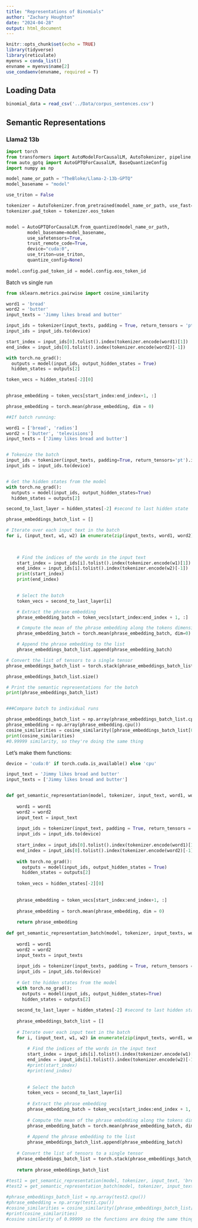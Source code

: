 ```yaml
---
title: "Representations of Binomials"
author: "Zachary Houghton"
date: "2024-04-28"
output: html_document
---
```


```r
knitr::opts_chunk$set(echo = TRUE)
library(tidyverse)
library(reticulate)
myenvs = conda_list()
envname = myenvs$name[2]
use_condaenv(envname, required = T)
```

## Loading Data

```r
binomial_data = read_csv('../Data/corpus_sentences.csv')


```

## Semantic Representations

### Llama2 13b

```python

import torch
from transformers import AutoModelForCausalLM, AutoTokenizer, pipeline, logging
from auto_gptq import AutoGPTQForCausalLM, BaseQuantizeConfig
import numpy as np

model_name_or_path = "TheBloke/Llama-2-13b-GPTQ"
model_basename = "model"

use_triton = False

tokenizer = AutoTokenizer.from_pretrained(model_name_or_path, use_fast=True)
tokenizer.pad_token = tokenizer.eos_token


model = AutoGPTQForCausalLM.from_quantized(model_name_or_path,
        model_basename=model_basename,
        use_safetensors=True,
        trust_remote_code=True,
        device="cuda:0",
        use_triton=use_triton,
        quantize_config=None)
        
model.config.pad_token_id = model.config.eos_token_id
```

Batch vs single run

```python
from sklearn.metrics.pairwise import cosine_similarity

word1 = 'bread'
word2 = 'butter'
input_texts = 'Jimmy likes bread and butter'

input_ids = tokenizer(input_texts, padding = True, return_tensors = 'pt').input_ids
input_ids = input_ids.to(device)

start_index = input_ids[0].tolist().index(tokenizer.encode(word1)[1])
end_index = input_ids[0].tolist().index(tokenizer.encode(word2)[-1])

with torch.no_grad():
  outputs = model(input_ids, output_hidden_states = True)
  hidden_states = outputs[2]

token_vecs = hidden_states[-2][0]

  
phrase_embedding = token_vecs[start_index:end_index+1, :]

phrase_embedding = torch.mean(phrase_embedding, dim = 0)

##If batch running:

word1 = ['bread', 'radios']
word2 = ['butter', 'televisions']
input_texts = ['Jimmy likes bread and butter']


# Tokenize the batch
input_ids = tokenizer(input_texts, padding=True, return_tensors='pt').input_ids
input_ids = input_ids.to(device)


# Get the hidden states from the model
with torch.no_grad():
  outputs = model(input_ids, output_hidden_states=True)
  hidden_states = outputs[2]

second_to_last_layer = hidden_states[-2] #second to last hidden state

phrase_embeddings_batch_list = []

# Iterate over each input text in the batch
for i, (input_text, w1, w2) in enumerate(zip(input_texts, word1, word2)):
    
    

    # Find the indices of the words in the input text
    start_index = input_ids[i].tolist().index(tokenizer.encode(w1)[1])
    end_index = input_ids[i].tolist().index(tokenizer.encode(w2)[-1])
    print(start_index)
    print(end_index)
    

    # Select the batch
    token_vecs = second_to_last_layer[i]

    # Extract the phrase embedding
    phrase_embedding_batch = token_vecs[start_index:end_index + 1, :]

    # Compute the mean of the phrase embedding along the tokens dimension
    phrase_embedding_batch = torch.mean(phrase_embedding_batch, dim=0)

    # Append the phrase embedding to the list
    phrase_embeddings_batch_list.append(phrase_embedding_batch)

# Convert the list of tensors to a single tensor
phrase_embeddings_batch_list = torch.stack(phrase_embeddings_batch_list)

phrase_embeddings_batch_list.size()

# Print the semantic representations for the batch
print(phrase_embeddings_batch_list)


###Compare batch to individual runs

phrase_embeddings_batch_list = np.array(phrase_embeddings_batch_list.cpu())
phrase_embedding = np.array(phrase_embedding.cpu())
cosine_similarities = cosine_similarity([phrase_embeddings_batch_list[0]], [phrase_embedding])
print(cosine_similarities)
#0.99999 similarity, so they're doing the same thing
```

Let's make them functions:

```python
device = 'cuda:0' if torch.cuda.is_available() else 'cpu'

input_text = 'Jimmy likes bread and butter'
input_texts = ['Jimmy likes bread and butter']


def get_semantic_representation(model, tokenizer, input_text, word1, word2):
  
    word1 = word1
    word2 = word2
    input_text = input_text
    
    input_ids = tokenizer(input_text, padding = True, return_tensors = 'pt').input_ids
    input_ids = input_ids.to(device)
    
    start_index = input_ids[0].tolist().index(tokenizer.encode(word1)[1])
    end_index = input_ids[0].tolist().index(tokenizer.encode(word2)[-1])
    
    with torch.no_grad():
      outputs = model(input_ids, output_hidden_states = True)
      hidden_states = outputs[2]
    
    token_vecs = hidden_states[-2][0]
    
      
    phrase_embedding = token_vecs[start_index:end_index+1, :]
    
    phrase_embedding = torch.mean(phrase_embedding, dim = 0)
    
    return phrase_embedding
    
def get_semantic_representation_batch(model, tokenizer, input_texts, word1, word2):
  
    word1 = word1
    word2 = word2
    input_texts = input_texts
    
    input_ids = tokenizer(input_texts, padding = True, return_tensors = 'pt').input_ids
    input_ids = input_ids.to(device)
    
    # Get the hidden states from the model
    with torch.no_grad():
      outputs = model(input_ids, output_hidden_states=True)
      hidden_states = outputs[2]
    
    second_to_last_layer = hidden_states[-2] #second to last hidden state
    
    phrase_embeddings_batch_list = []
    
    # Iterate over each input text in the batch
    for i, (input_text, w1, w2) in enumerate(zip(input_texts, word1, word2)):
    
        # Find the indices of the words in the input text
        start_index = input_ids[i].tolist().index(tokenizer.encode(w1)[1])
        end_index = input_ids[i].tolist().index(tokenizer.encode(w2)[-1])
        #print(start_index)
        #print(end_index)
        
    
        # Select the batch
        token_vecs = second_to_last_layer[i]
    
        # Extract the phrase embedding
        phrase_embedding_batch = token_vecs[start_index:end_index + 1, :]
    
        # Compute the mean of the phrase embedding along the tokens dimension
        phrase_embedding_batch = torch.mean(phrase_embedding_batch, dim=0)
    
        # Append the phrase embedding to the list
        phrase_embeddings_batch_list.append(phrase_embedding_batch)
    
    # Convert the list of tensors to a single tensor
    phrase_embeddings_batch_list = torch.stack(phrase_embeddings_batch_list)
    
    return phrase_embeddings_batch_list
    
#test1 = get_semantic_representation(model, tokenizer, input_text, 'bread', 'butter')  
#test2 = get_semantic_representation_batch(model, tokenizer, input_texts, ['bread'], ['butter']) 

#phrase_embeddings_batch_list = np.array(test2.cpu())
#phrase_embedding = np.array(test1.cpu())
#cosine_similarities = cosine_similarity([phrase_embeddings_batch_list[0]], [phrase_embedding])
#print(cosine_similarities)
#cosine similarity of 0.99999 so the functions are doing the same thing 
```
